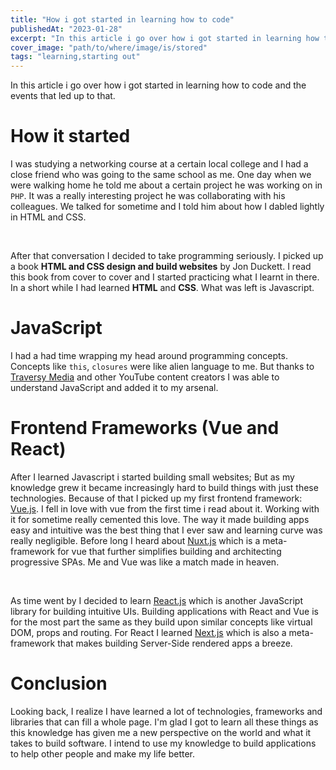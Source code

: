```yaml
---
title: "How i got started in learning how to code"
publishedAt: "2023-01-28"
excerpt: "In this article i go over how i got started in learning how to code and the events that led up to that."
cover_image: "path/to/where/image/is/stored"
tags: "learning,starting out"
---
```


In this article i go over how i got started in learning how to code
and the events that led up to that.

<h1 className="font-bold text-2xl text-new-100">How it started</h1>

I was studying a networking course at a certain local college and I had a close friend who was going to the same school as me. One day when we were walking home he told me about a certain project he was working on in `PHP`. It was a really interesting project he was collaborating with his colleagues. We talked for sometime and I told him about how I dabled lightly in HTML and CSS.

<br>

After that conversation I decided to take programming seriously. I picked up a book <strong>HTML and CSS design and build websites</strong> by Jon Duckett. I read this book from cover to cover and I started practicing what I learnt in there. In a short while I had learned <strong>HTML</strong> and <strong>CSS</strong>. What was left is Javascript.

<h1 className="font-bold text-2xl text-new-100">JavaScript</h1>

I had a had time wrapping my head around programming concepts. Concepts like `this`, `closures` were like alien language to me. But thanks to <a href="https://youtube.com/traversymedia">Traversy Media</a> and other YouTube content creators I was able to understand JavaScript and added it to my arsenal.

<h1 className="font-bold text-2xl text-new-100">
  Frontend Frameworks (Vue and React)
</h1>

After I learned Javascript i started building small websites; But as my knowledge grew it became increasingly hard to build things with just these technologies. Because of that I picked up my first frontend framework: <a className="text-blue-600 font-semibold" href="https://vuejs.org">Vue.js</a>. I fell in love with vue from the first time i read about it. Working with it for sometime really cemented this love. The way it made building apps easy and intuitive was the best thing that I ever saw and learning curve was really negligible. Before long I heard about <a className="text-blue-600 font-semibold" href="https://nuxtjs.org">Nuxt.js</a> which is a meta-framework for vue that further simplifies building and architecting progressive SPAs. Me and Vue was like a match made in heaven.

<br>

As time went by I decided to learn <a className="text-blue-600 font-semibold" href="https://reactjs.org">React.js</a> which is another JavaScript library for building intuitive UIs. Building applications with React and Vue is for the most part the same as they build upon similar concepts like virtual DOM, props and routing. For React I learned <a className="text-blue-600 font-semibold" href="https://nextjs.org">Next.js</a> which is also a meta-framework that makes building Server-Side rendered apps a breeze.

<h1 className="font-bold text-2xl text-new-100">Conclusion</h1>

Looking back, I realize I have learned a lot of technologies, frameworks and libraries that can fill a whole page. I'm glad I got to learn all these things as this knowledge has given me a new perspective on the world and what it takes to build software. I intend to use my knowledge to build applications to help other people and make my life better.
